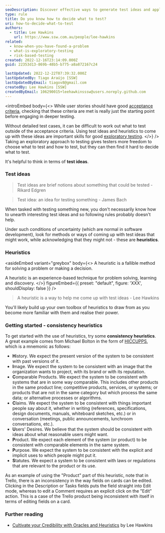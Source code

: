 ```yaml
---
seoDescription: Discover effective ways to generate test ideas and apply heuristics for better exploratory testing outcomes.
type: rule
title: Do you know how to decide what to test?
uri: how-to-decide-what-to-test
authors:
  - title: Lee Hawkins
    url: https://www.ssw.com.au/people/lee-hawkins
related:
  - know-when-you-have-found-a-problem
  - what-is-exploratory-testing
  - risk-based-testing
created: 2022-12-16T23:14:09.000Z
guid: 22353d13-869b-48b5-b775-a8a872167c24

lastUpdated: 2022-12-22T07:39:32.000Z
lastUpdatedBy: Tiago Araújo [SSW]
lastUpdatedByEmail: tiagov8@gmail.com
createdBy: Lee Hawkins [SSW]
createdByEmail: 106290015+leehawkinsssw@users.noreply.github.com
---
```


<introEmbed
  body={<>
While user stories should have good [acceptance criteria](/acceptance-criteria), checking that these criteria are met is really just the starting point before engaging in deeper testing.

Without detailed test cases, it can be difficult to work out what to test outside of the acceptance criteria. Using test ideas and heuristics to come up with these ideas are important skills for good [exploratory testing](/what-is-exploratory-testing).
  </>}
/>
Taking an exploratory approach to testing gives testers more freedom to choose what to test and how to test, but they can then find it hard to decide what to test.

It's helpful to think in terms of **test ideas**.

### Test ideas

> Test ideas are brief notions about something that could be tested - Rikard Edgren

> Test idea: an idea for testing something - James Bach

When tasked with testing something new, you don't necessarily know how to unearth interesting test ideas and so following rules probably doesn't help.

Under such conditions of uncertainty (which are normal in software development), look for methods or ways of coming up with test ideas that might work, while acknowledging that they might not - these are **heuristics**.

### Heuristics

<asideEmbed
  variant="greybox"
  body={<>
    A heuristic is a fallible method for solving a problem or making a decision.

A heuristic is an experience-based technique for problem solving, learning and discovery.
  </>}
  figureEmbed={{
    preset: "default",
    figure: 'XXX',
    shouldDisplay: false
  }}
/>

> A heuristic is a way to help me come up with test ideas - Lee Hawkins

You'll likely build up your own toolbox of heuristics to draw from as you become more familiar with them and realise their power.

### Getting started - consistency heuristics

To get started with the use of heuristics, try some **consistency heuristics**. A great example comes from Michael Bolton in the form of [HICCUPPS](https://developsense.com/blog/2012/07/few-hiccupps), which is a mnemonic as follows:

* **H**istory. We expect the present version of the system to be consistent with past versions of it.
* **I**mage. We expect the system to be consistent with an image that the organization wants to project, with its brand or with its reputation.
* **C**omparable Products. We expect the system to be consistent with systems that are in some way comparable. This includes other products in the same product line; competitive products, services, or systems; or products that are not in the same category but which process the same data; or alternative processes or algorithms.
* **C**laims. We expect the system to be consistent with things important people say about it, whether in writing (references, specifications, design documents, manuals, whiteboard sketches, etc.) or in conversation (meetings, public announcements, lunchroom conversations, etc.).
* **U**sers' Desires. We believe that the system should be consistent with ideas about what reasonable users might want.
* **P**roduct. We expect each element of the system (or product) to be consistent with comparable elements in the same system.
* **P**urpose. We expect the system to be consistent with the explicit and implicit uses to which people might put it.
* **S**tatutes. We expect a system to be consistent with laws or regulations that are relevant to the product or its use.

As an example of using the "Product" part of this heuristic, note that in Trello, there is an inconsistency in the way fields on cards can be edited. Clicking in the Description or Tasks fields puts the field straight into Edit mode, whereas to edit a Comment requires an explicit click on the "Edit" action. This is a case of the Trello product being inconsistent with itself in terms of editing fields on a card.

### Further reading

* [Cultivate your Credibility with Oracles and Heuristics](https://www.ministryoftesting.com/dojo/lessons/cultivate-your-credibility-with-oracles-and-heuristics) by Lee Hawkins

